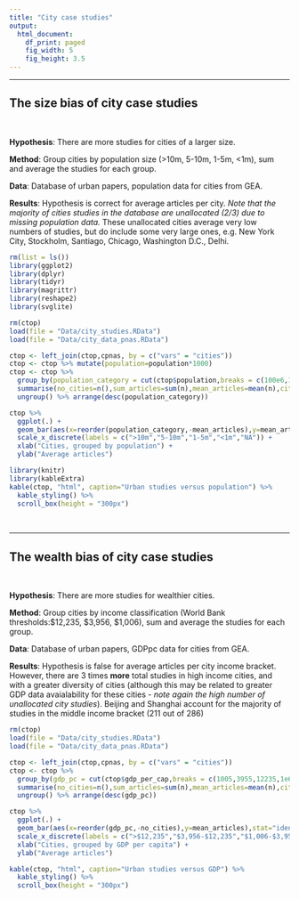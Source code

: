 ```yaml
---
title: "City case studies"
output: 
  html_document: 
    df_print: paged
    fig_width: 5
    fig_height: 3.5
---
```


<hr>
## The size bias of city case studies 
<br>

**Hypothesis**: There are more studies for cities of a larger size.

**Method**: Group cities by population size (>10m, 5-10m, 1-5m, <1m), sum and average the studies for each group.

**Data**: Database of urban papers, population data for cities from GEA.

**Results**: Hypothesis is correct for average articles per city. *Note that the majority of cities studies in the database are unallocated (2/3) due to missing population data.* These unallocated cities average very low numbers of studies, but do include some very large ones, e.g. New York City, Stockholm, Santiago, Chicago, Washington D.C., Delhi.
<br>


```r

rm(list = ls())
library(ggplot2)
library(dplyr)
library(tidyr)
library(magrittr)
library(reshape2)
library(svglite)

rm(ctop)
load(file = "Data/city_studies.RData")
load(file = "Data/city_data_pnas.RData")

ctop <- left_join(ctop,cpnas, by = c("vars" = "cities"))
ctop <- ctop %>% mutate(population=population*1000)
ctop <- ctop %>%
  group_by(population_category = cut(ctop$population,breaks = c(100e6,10e6,5e6,1e6,1e5),include.lowest=TRUE)) %>%
  summarise(no_cities=n(),sum_articles=sum(n),mean_articles=mean(n),city_names=paste(vars, collapse=", ")) %>% 
  ungroup() %>% arrange(desc(population_category))

```
```r

ctop %>%
  ggplot(.) +
  geom_bar(aes(x=reorder(population_category,-mean_articles),y=mean_articles),stat="identity",fill="#2b8cbe") +
  scale_x_discrete(labels = c(">10m","5-10m","1-5m","<1m","NA")) +
  xlab("Cities, grouped by population") +
  ylab("Average articles")

library(knitr)
library(kableExtra)
kable(ctop, "html", caption="Urban studies versus population") %>%
  kable_styling() %>%
  scroll_box(height = "300px")
```


<br>
<hr>
## The wealth bias of city case studies 
<br>

**Hypothesis**: There are more studies for wealthier cities.

**Method**: Group cities by income classification (World Bank thresholds:$12,235, $3,956, $1,006), sum and average the studies for each group.

**Data**: Database of urban papers, GDPpc data for cities from GEA.

**Results**: Hypothesis is false for average articles per city income bracket. However, there are 3 times **more** total studies in high income cities, and with a greater diversity of cities (although this may be related to greater GDP data avaialability for these cities - *note again the high number of unallocated city studies*). Beijing and Shanghai account for the majority of studies in the middle income bracket (211 out of 286)
<br>


```r

rm(ctop)
load(file = "Data/city_studies.RData")
load(file = "Data/city_data_pnas.RData")

ctop <- left_join(ctop,cpnas, by = c("vars" = "cities"))
ctop <- ctop %>%
  group_by(gdp_pc = cut(ctop$gdp_per_cap,breaks = c(1005,3955,12235,1e6),include.lowest=TRUE)) %>% 
  summarise(no_cities=n(),sum_articles=sum(n),mean_articles=mean(n),city_names=paste(vars, collapse=", ")) %>% 
  ungroup() %>% arrange(desc(gdp_pc))
```
```r

ctop %>%
  ggplot(.) +
  geom_bar(aes(x=reorder(gdp_pc,-no_cities),y=mean_articles),stat="identity",fill="#2b8cbe") +
  scale_x_discrete(labels = c(">$12,235","$3,956-$12,235","$1,006-$3,955","NA")) +
  xlab("Cities, grouped by GDP per capita") +
  ylab("Average articles")

kable(ctop, "html", caption="Urban studies versus GDP") %>%
  kable_styling() %>%
  scroll_box(height = "300px")
```

<br><br>
